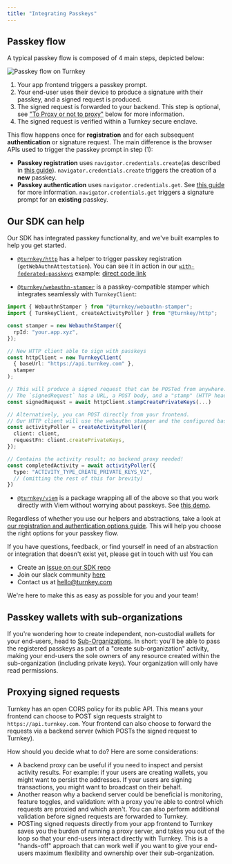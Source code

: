 ```yaml
---
title: "Integrating Passkeys"
---
```


## Passkey flow

A typical passkey flow is composed of 4 main steps, depicted below:


<Frame>
  <img src="/images/passkeys/img/passkeys/turnkey_passkey_flow.png" alt="Passkey flow on Turnkey" />
</Frame>

1. Your app frontend triggers a passkey prompt.
2. Your end-user uses their device to produce a signature with their passkey, and a signed request is produced.
3. The signed request is forwarded to your backend. This step is optional, see ["To Proxy or not to proxy"](#proxying-signed-requests) below for more information.
4. The signed request is verified within a Turnkey secure enclave.

This flow happens once for **registration** and for each subsequent **authentication** or signature request. The main difference is the browser APIs used to trigger the passkey prompt in step (1):

* **Passkey registration** uses `navigator.credentials.create`(as described in [this guide](https://web.dev/passkey-registration/)). `navigator.credentials.create` triggers the creation of a **new** passkey.
* **Passkey authentication** uses `navigator.credentials.get`. See [this guide](https://web.dev/passkey-form-autofill/) for more information. `navigator.credentials.get` triggers a signature prompt for an **existing** passkey.

## Our SDK can help

Our SDK has integrated passkey functionality, and we've built examples to help you get started.

* [`@turnkey/http`](https://www.npmjs.com/package/@turnkey/http) has a helper to trigger passkey registration (`getWebAuthnAttestation`). You can see it in action in our [`with-federated-passkeys`](https://github.com/tkhq/sdk/tree/main/examples/with-federated-passkeys) example: [direct code link](https://github.com/tkhq/sdk/blob/a2bfbf3cbd6040902bbe4c247900ac560be42925/examples/with-federated-passkeys/src/pages/index.tsx#L88)

* [`@turnkey/webauthn-stamper`](https://www.npmjs.com/package/@turnkey/webauthn-stamper) is a passkey-compatible stamper which integrates seamlessly with `TurnkeyClient`:

```ts
import { WebauthnStamper } from "@turnkey/webauthn-stamper";
import { TurnkeyClient, createActivityPoller } from "@turnkey/http";

const stamper = new WebauthnStamper({
  rpId: "your.app.xyz",
});

// New HTTP client able to sign with passkeys
const httpClient = new TurnkeyClient(
  { baseUrl: "https://api.turnkey.com" },
  stamper
);

// This will produce a signed request that can be POSTed from anywhere.
// The `signedRequest` has a URL, a POST body, and a "stamp" (HTTP header name and value)
const signedRequest = await httpClient.stampCreatePrivateKeys(...)

// Alternatively, you can POST directly from your frontend.
// Our HTTP client will use the webauthn stamper and the configured baseUrl automatically!
const activityPoller = createActivityPoller({
  client: client,
  requestFn: client.createPrivateKeys,
});

// Contains the activity result; no backend proxy needed!
const completedActivity = await activityPoller({
  type: "ACTIVITY_TYPE_CREATE_PRIVATE_KEYS_V2",
  // (omitting the rest of this for brevity)
})
```

* [`@turnkey/viem`](https://www.npmjs.com/package/@turnkey/viem) is a package wrapping all of the above so that you work directly with Viem without worrying about passkeys. See [this demo](https://github.com/tkhq/sdk/tree/main/examples/with-viem-and-passkeys).

Regardless of whether you use our helpers and abstractions, take a look at [our registration and authentication options guide](/authentication/passkeys/options). This will help you choose the right options for your passkey flow.

If you have questions, feedback, or find yourself in need of an abstraction or integration that doesn't exist yet, please get in touch with us! You can

* Create an [issue on our SDK repo](https://github.com/tkhq/sdk/issues)
* Join our slack community [here](https://join.slack.com/t/clubturnkey/shared_invite/zt-31v4yhgw6-PwBzyNsWCCBTk2xft3EoHQ)
* Contact us at [hello@turnkey.com](mailto:hello@turnkey.com)

We're here to make this as easy as possible for you and your team!

## Passkey wallets with sub-organizations

If you're wondering how to create independent, non-custodial wallets for your end-users, head to [Sub-Organizations](/concepts/sub-organizations). In short: you'll be able to pass the registered passkeys as part of a "create sub-organization" activity, making your end-users the sole owners of any resource created within the sub-organization (including private keys). Your organization will only have read permissions.

## Proxying signed requests

Turnkey has an open CORS policy for its public API. This means your frontend can choose to POST sign requests straight to `https://api.turnkey.com`. Your frontend can also choose to forward the requests via a backend server (which POSTs the signed request to Turnkey).

How should you decide what to do? Here are some considerations:

* A backend proxy can be useful if you need to inspect and persist activity results. For example: if your users are creating wallets, you might want to persist the addresses. If your users are signing transactions, you might want to broadcast on their behalf.
* Another reason why a backend server could be beneficial is monitoring, feature toggles, and validation: with a proxy you're able to control which requests are proxied and which aren't. You can also perform additional validation before signed requests are forwarded to Turnkey.
* POSTing signed requests directly from your app frontend to Turnkey saves you the burden of running a proxy server, and takes you out of the loop so that your end-users interact directly with Turnkey. This is a "hands-off" approach that can work well if you want to give your end-users maximum flexibility and ownership over their sub-organization.
